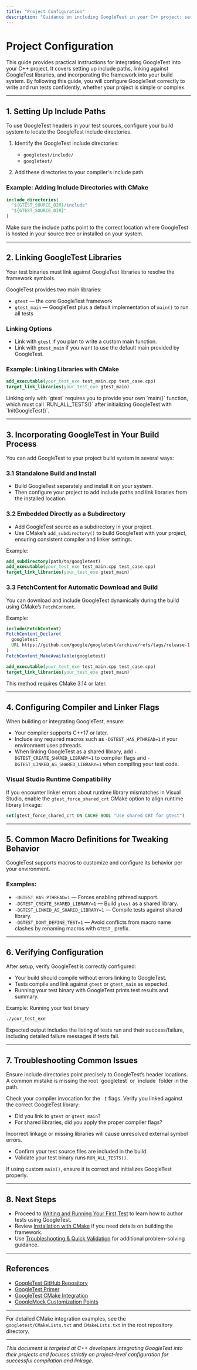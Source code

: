 ```yaml
---
title: "Project Configuration"
description: "Guidance on including GoogleTest in your C++ project: setting up include paths, linking the library, and integrating with your build process. Empowers users to confidently structure their test setup regardless of project complexity."
---
```


# Project Configuration

This guide provides practical instructions for integrating GoogleTest into your C++ project. It covers setting up include paths, linking against GoogleTest libraries, and incorporating the framework into your build system. By following this guide, you will configure GoogleTest correctly to write and run tests confidently, whether your project is simple or complex.

---

## 1. Setting Up Include Paths

To use GoogleTest headers in your test sources, configure your build system to locate the GoogleTest include directories.

1. Identify the GoogleTest include directories:
   - `googletest/include/`
   - `googletest/`

2. Add these directories to your compiler's include path.

### Example: Adding Include Directories with CMake

```cmake
include_directories(
  "${GTEST_SOURCE_DIR}/include"
  "${GTEST_SOURCE_DIR}"
)
```

<Note>
Make sure the include paths point to the correct location where GoogleTest is hosted in your source tree or installed on your system.
</Note>

---

## 2. Linking GoogleTest Libraries

Your test binaries must link against GoogleTest libraries to resolve the framework symbols.

GoogleTest provides two main libraries:

- `gtest` — the core GoogleTest framework
- `gtest_main` — GoogleTest plus a default implementation of `main()` to run all tests

### Linking Options

- Link with `gtest` if you plan to write a custom main function.
- Link with `gtest_main` if you want to use the default main provided by GoogleTest.

### Example: Linking Libraries with CMake

```cmake
add_executable(your_test_exe test_main.cpp test_case.cpp)
target_link_libraries(your_test_exe gtest_main)
```

<Warning>
Linking only with `gtest` requires you to provide your own `main()` function, which must call `RUN_ALL_TESTS()` after initializing GoogleTest with `InitGoogleTest()`.
</Warning>

---

## 3. Incorporating GoogleTest in Your Build Process

You can add GoogleTest to your project build system in several ways:

### 3.1 Standalone Build and Install

- Build GoogleTest separately and install it on your system.
- Then configure your project to add include paths and link libraries from the installed location.

### 3.2 Embedded Directly as a Subdirectory

- Add GoogleTest source as a subdirectory in your project.
- Use CMake’s `add_subdirectory()` to build GoogleTest with your project, ensuring consistent compiler and linker settings.

Example:

```cmake
add_subdirectory(path/to/googletest)
add_executable(your_test_exe test_main.cpp test_case.cpp)
target_link_libraries(your_test_exe gtest_main)
```

### 3.3 FetchContent for Automatic Download and Build

You can download and include GoogleTest dynamically during the build using CMake’s `FetchContent`.

Example:

```cmake
include(FetchContent)
FetchContent_Declare(
  googletest
  URL https://github.com/google/googletest/archive/refs/tags/release-1.17.0.zip
)
FetchContent_MakeAvailable(googletest)

add_executable(your_test_exe test_main.cpp test_case.cpp)
target_link_libraries(your_test_exe gtest_main)
```

<Check>
This method requires CMake 3.14 or later.
</Check>

---

## 4. Configuring Compiler and Linker Flags

When building or integrating GoogleTest, ensure:

- Your compiler supports C++17 or later.
- Include any required macros such as `-DGTEST_HAS_PTHREAD=1` if your environment uses pthreads.
- When linking GoogleTest as a shared library, add `-DGTEST_CREATE_SHARED_LIBRARY=1` to compiler flags and `-DGTEST_LINKED_AS_SHARED_LIBRARY=1` when compiling your test code.

### Visual Studio Runtime Compatibility

If you encounter linker errors about runtime library mismatches in Visual Studio, enable the `gtest_force_shared_crt` CMake option to align runtime library linkage:

```cmake
set(gtest_force_shared_crt ON CACHE BOOL "Use shared CRT for gtest")
```

---

## 5. Common Macro Definitions for Tweaking Behavior

GoogleTest supports macros to customize and configure its behavior per your environment.

### Examples:

- `-DGTEST_HAS_PTHREAD=1` — Forces enabling pthread support.
- `-DGTEST_CREATE_SHARED_LIBRARY=1` — Build `gtest` as a shared library.
- `-DGTEST_LINKED_AS_SHARED_LIBRARY=1` — Compile tests against shared library.
- `-DGTEST_DONT_DEFINE_TEST=1` — Avoid conflicts from macro name clashes by renaming macros with `GTEST_` prefix.

---

## 6. Verifying Configuration

After setup, verify GoogleTest is correctly configured:

- Your build should compile without errors linking to GoogleTest.
- Tests compile and link against `gtest` or `gtest_main` as expected.
- Running your test binary with GoogleTest prints test results and summary.

Example: Running your test binary

```bash
./your_test_exe
```

Expected output includes the listing of tests run and their success/failure, including detailed failure messages if tests fail.

---

## 7. Troubleshooting Common Issues

<AccordionGroup title="Troubleshooting Project Configuration">
<Accordion title="Include Path Errors">
Ensure include directories point precisely to GoogleTest’s header locations. A common mistake is missing the root `googletest` or `include` folder in the path.

Check your compiler invocation for the `-I` flags.
</Accordion>
<Accordion title="Linker Errors (Unresolved Symbols)">
Verify you linked against the correct GoogleTest library:

- Did you link to `gtest` or `gtest_main`?
- For shared libraries, did you apply the proper compiler flags?

Incorrect linkage or missing libraries will cause unresolved external symbol errors.
</Accordion>
<Accordion title="Runtime Failures or Missing Tests">
- Confirm your test source files are included in the build.
- Validate your test binary runs `RUN_ALL_TESTS()`.

If using custom `main()`, ensure it is correct and initializes GoogleTest properly.
</Accordion>
</AccordionGroup>

---

## 8. Next Steps

- Proceed to [Writing and Running Your First Test](/getting-started/configuration-first-test-validation/writing-first-test) to learn how to author tests using GoogleTest.
- Review [Installation with CMake](/getting-started/setup-prerequisites-installation/installation-cmake) if you need details on building the framework.
- Use [Troubleshooting & Quick Validation](/getting-started/configuration-first-test-validation/troubleshooting-validation) for additional problem-solving guidance.


---

## References

- [GoogleTest GitHub Repository](https://github.com/google/googletest)
- [GoogleTest Primer](../../docs/primer.md)
- [GoogleTest CMake Integration](../../getting-started/setup-prerequisites-installation/installation-cmake.mdx)
- [GoogleMock Customization Points](../googlemock/include/gmock/internal/custom/README.md)


---

For detailed CMake integration examples, see the `googletest/CMakeLists.txt` and `CMakeLists.txt` in the root repository directory.

---

_This document is targeted at C++ developers integrating GoogleTest into their projects and focuses strictly on project-level configuration for successful compilation and linkage._
